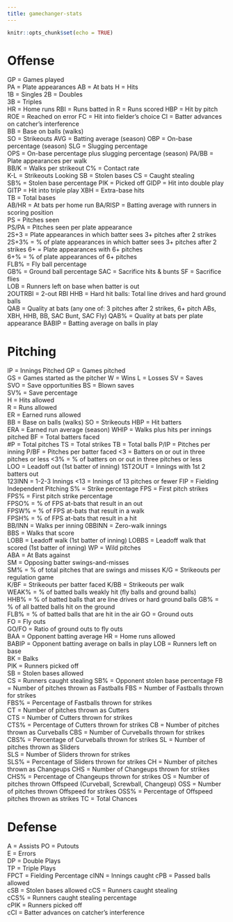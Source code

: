 ```yaml
---
title: gamechanger-stats
---
```


```r
knitr::opts_chunk$set(echo = TRUE)
```

# Offense
GP = Games played	
PA = Plate appearances
AB = At bats
H = Hits	
1B = Singles
2B = Doubles	
3B = Triples	
HR = Home runs
RBI = Runs batted in
R = Runs scored	
HBP = Hit by pitch
ROE = Reached on error
FC = Hit into fielder's choice
CI = Batter advances on catcher's interference	
BB = Base on balls (walks)	
SO = Strikeouts	
AVG = Batting average (season)
OBP = On-base percentage (season)
SLG = Slugging percentage	
OPS = On-base percentage plus slugging percentage (season)
PA/BB = Plate appearances per walk	
BB/K = Walks per strikeout
C% = Contact rate	
K-L = Strikeouts Looking
SB = Stolen bases
CS = Caught stealing	
SB% = Stolen base percentage
PIK = Picked off
GIDP = Hit into double play	
GITP = Hit into triple play	
XBH = Extra-base hits	
TB = Total bases	
AB/HR = At bats per home run
BA/RISP = Batting average with runners in scoring position	
PS = Pitches seen	
PS/PA = Pitches seen per plate appearance	
2S+3 = Plate appearances in which batter sees 3+ pitches after 2 strikes	
2S+3% = % of plate appearances in which batter sees 3+ pitches after 2 strikes
6+ = Plate appearances with 6+ pitches	
6+% = % of plate appearances of 6+ pitches	
FLB% = Fly ball percentage	
GB% = Ground ball percentage
SAC = Sacrifice hits & bunts
SF = Sacrifice flies	
LOB = Runners left on base when batter is out	
2OUTRBI = 2-out RBI	
HHB = Hard hit balls: Total line drives and hard ground balls	
QAB = Quality at bats (any one of: 3 pitches after 2 strikes, 6+ pitch ABs, XBH, HHB, BB, SAC Bunt, SAC Fly)
QAB% = Quality at bats per plate appearance	
BABIP = Batting average on balls in play

# Pitching
IP = Innings Pitched
GP = Games pitched	
GS = Games started as the pitcher
W = Wins
L = Losses
SV = Saves	
SVO = Save opportunities
BS = Blown saves	
SV% = Save percentage	
H = Hits allowed	
R = Runs allowed	
ER = Earned runs allowed	
BB = Base on balls (walks)
SO = Strikeouts	
HBP = Hit batters	
ERA = Earned run average (season)
WHIP = Walks plus hits per innings pitched
BF = Total batters faced	
#P = Total pitches
TS = Total strikes
TB = Total balls
P/IP = Pitches per inning
P/BF = Pitches per batter faced	
<3 = Batters on or out in three pitches or less	
<3% = % of batters on or out in three pitches or less	
LOO = Leadoff out (1st batter of inning)
1ST2OUT = Innings with 1st 2 batters out	
123INN =  1-2-3 Innings	
<13 = Innings of 13 pitches or fewer
FIP = Fielding Independent Pitching	
S% = Strike percentage
FPS = First pitch strikes	
FPS% = First pitch strike percentage	
FPSO% = % of FPS at-bats that result in an out	
FPSW% = % of FPS at-bats that result in a walk	
FPSH% = % of FPS at-bats that result in a hit	
BB/INN = Walks per inning
0BBINN = Zero-walk innings	
BBS = Walks that score	
LOBB = Leadoff walk (1st batter of inning)
LOBBS = Leadoff walk that scored (1st batter of inning)
WP = Wild pitches	
ABA = At Bats against	
SM = Opposing batter swings-and-misses	
SM% = % of total pitches that are swings and misses	
K/G = Strikeouts per regulation game	
K/BF = Strikeouts per batter faced
K/BB = Strikeouts per walk	
WEAK% = % of batted balls weakly hit (fly balls and ground balls)	
HHB% = % of batted balls that are line drives or hard ground balls
GB% = % of all batted balls hit on the ground	
FLB% = % of batted balls that are hit in the air
GO = Ground outs	
FO = Fly outs	
GO/FO = Ratio of ground outs to fly outs	
BAA = Opponent batting average
HR = Home runs allowed	
BABIP = Opponent batting average on balls in play
LOB = Runners left on base	
BK = Balks	
PIK = Runners picked off	
SB = Stolen bases allowed	
CS = Runners caught stealing
SB% = Opponent stolen base percentage
FB = Number of pitches thrown as Fastballs
FBS = Number of Fastballs thrown for strikes	
FBS% = Percentage of Fastballs thrown for strikes	
CT = Number of pitches thrown as Cutters	
CTS = Number of Cutters thrown for strikes	
CTS% = Percentage of Cutters thrown for strikes	
CB = Number of pitches thrown as Curveballs	
CBS = Number of Curveballs thrown for strikes	
CBS% = Percentage of Curveballs thrown for strikes
SL = Number of pitches thrown as Sliders	
SLS = Number of Sliders thrown for strikes	
SLS% = Percentage of Sliders thrown for strikes	
CH = Number of pitches thrown as Changeups
CHS = Number of Changeups thrown for strikes
CHS% = Percentage of Changeups thrown for strikes
OS = Number of pitches thrown Offspeed (Curveball, Screwball, Changeup)	
OSS = Number of pitches thrown Offspeed for strikes	
OSS% = Percentage of Offspeed pitches thrown as strikes	TC = Total Chances 

# Defense
A = Assists	
PO = Putouts	
E = Errors	
DP = Double Plays	
TP = Triple Plays	
FPCT = Fielding Percentage
cINN = Innings caught
cPB = Passed balls allowed	
cSB = Stolen bases allowed
cCS = Runners caught stealing	
cCS% = Runners caught stealing percentage	
cPIK = Runners picked off	
cCI = Batter advances on catcher's interference